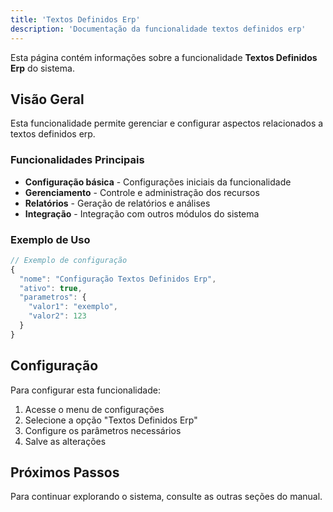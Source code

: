 ```yaml
---
title: 'Textos Definidos Erp'
description: 'Documentação da funcionalidade textos definidos erp'
---
```


Esta página contém informações sobre a funcionalidade **Textos Definidos Erp** do sistema.

## Visão Geral

Esta funcionalidade permite gerenciar e configurar aspectos relacionados a textos definidos erp.

### Funcionalidades Principais

- **Configuração básica** - Configurações iniciais da funcionalidade
- **Gerenciamento** - Controle e administração dos recursos
- **Relatórios** - Geração de relatórios e análises
- **Integração** - Integração com outros módulos do sistema

### Exemplo de Uso

```javascript
// Exemplo de configuração
{
  "nome": "Configuração Textos Definidos Erp",
  "ativo": true,
  "parametros": {
    "valor1": "exemplo",
    "valor2": 123
  }
}
```

## Configuração

Para configurar esta funcionalidade:

1. Acesse o menu de configurações
2. Selecione a opção "Textos Definidos Erp"
3. Configure os parâmetros necessários
4. Salve as alterações

## Próximos Passos

Para continuar explorando o sistema, consulte as outras seções do manual.
